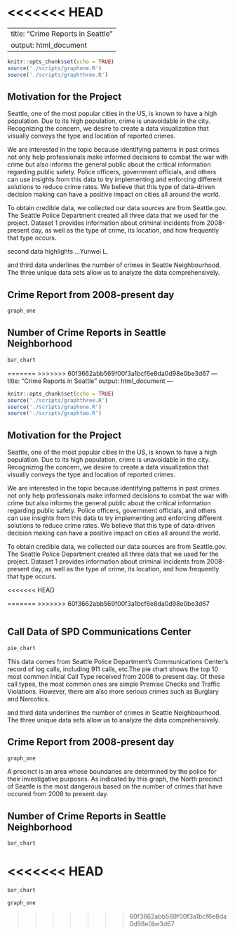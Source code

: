 <<<<<<< HEAD
=======
---
title: "Crime Reports in Seattle"
output: html_document
---

```r
knitr::opts_chunk$set(echo = TRUE)
source('./scripts/graphone.R')
source('./scripts/graphthree.R')
```

## Motivation for the Project

Seattle, one of the most popular cities in the US, is known to have a high population.  Due to its high population, crime is unavoidable in the city. Recognizing the concern, we desire to create a data visualization that visually conveys the type and location of reported crimes. 

We are interested in the topic because identifying patterns in past crimes not only help professionals make informed decisions to combat the war with crime but also informs the general public about the critical information regarding public safety. Police officers, government officials, and others can use insights from this data to try implementing and enforcing different solutions to reduce crime rates. We believe that this type of data-driven decision making can have a positive impact on cities all around the world.

To obtain credible data,  we collected our data sources are from Seattle.gov. The Seattle Police Department created all three data that we used for the project. Dataset 1 provides information about criminal incidents from 2008-present day, as well as the type of crime, its location, and how frequently that type occurs.

second data highlights ...Yunwei L, 

and third data underlines the number of crimes in Seattle Neighbourhood. The three unique data sets allow us to analyze the data comprehensively. 

## Crime Report from 2008-present day
```r
graph_one
```

## Number of Crime Reports in Seattle Neighborhood
```r
bar_chart
```
=======
>>>>>>> 60f3662abb569f00f3a1bcf6e8da0d98e0be3d67
---
title: "Crime Reports in Seattle"
output: html_document
---

```r
knitr::opts_chunk$set(echo = TRUE)
source('./scripts/graphthree.R')
source('./scripts/graphone.R')
source('./scripts/graphtwo.R')
```

## Motivation for the Project

Seattle, one of the most popular cities in the US, is known to have a high population.  Due to its high population, crime is unavoidable in the city. Recognizing the concern, we desire to create a data visualization that visually conveys the type and location of reported crimes. 

We are interested in the topic because identifying patterns in past crimes not only help professionals make informed decisions to combat the war with crime but also informs the general public about the critical information regarding public safety. Police officers, government officials, and others can use insights from this data to try implementing and enforcing different solutions to reduce crime rates. We believe that this type of data-driven decision making can have a positive impact on cities all around the world.

To obtain credible data,  we collected our data sources are from Seattle.gov. The Seattle Police Department created all three data that we used for the project. Dataset 1 provides information about criminal incidents from 2008-present day, as well as the type of crime, its location, and how frequently that type occurs.

<<<<<<< HEAD

=======
>>>>>>> 60f3662abb569f00f3a1bcf6e8da0d98e0be3d67

```r
```
## Call Data of SPD Communications Center
```r
pie_chart
```

This data comes from Seattle Police Department's Communications Center's record of log calls, including 911 calls, etc.The pie chart shows the top 10 most common Initial Call Type received from 2008 to present day. Of these call types, the most common ones are simple Premise Checks and Traffic Violations. However, there are also more serious crimes such as Burglary and Narcotics. 


and third data underlines the number of crimes in Seattle Neighbourhood. The three unique data sets allow us to analyze the data comprehensively. 

## Crime Report from 2008-present day
```r
graph_one
```
A
precinct is an area whose boundaries are determined by the police for their investigative purposes. As indicated by this graph, the North precinct of Seattle is the most dangerous based on the number of crimes that have occured from 2008 to present day.

## Number of Crime Reports in Seattle Neighborhood
```r
bar_chart
```

<<<<<<< HEAD
=======
```r
bar_chart
```

```r
graph_one
```

>>>>>>> 60f3662abb569f00f3a1bcf6e8da0d98e0be3d67
